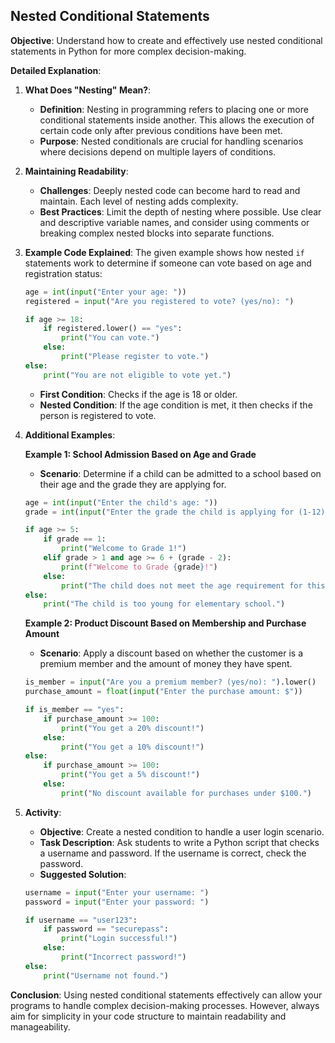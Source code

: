 ## Nested Conditional Statements

**Objective**: Understand how to create and effectively use nested conditional statements in Python for more complex decision-making.

**Detailed Explanation**:

1. **What Does "Nesting" Mean?**:

    - **Definition**: Nesting in programming refers to placing one or more conditional statements inside another. This allows the execution of certain code only after previous conditions have been met.
    - **Purpose**: Nested conditionals are crucial for handling scenarios where decisions depend on multiple layers of conditions.

2. **Maintaining Readability**:

    - **Challenges**: Deeply nested code can become hard to read and maintain. Each level of nesting adds complexity.
    - **Best Practices**: Limit the depth of nesting where possible. Use clear and descriptive variable names, and consider using comments or breaking complex nested blocks into separate functions.

3. **Example Code Explained**:
   The given example shows how nested `if` statements work to determine if someone can vote based on age and registration status:

    ```python
    age = int(input("Enter your age: "))
    registered = input("Are you registered to vote? (yes/no): ")

    if age >= 18:
        if registered.lower() == "yes":
            print("You can vote.")
        else:
            print("Please register to vote.")
    else:
        print("You are not eligible to vote yet.")
    ```

    - **First Condition**: Checks if the age is 18 or older.
    - **Nested Condition**: If the age condition is met, it then checks if the person is registered to vote.

4. **Additional Examples**:

    **Example 1: School Admission Based on Age and Grade**

    - **Scenario**: Determine if a child can be admitted to a school based on their age and the grade they are applying for.

    ```python
    age = int(input("Enter the child's age: "))
    grade = int(input("Enter the grade the child is applying for (1-12): "))

    if age >= 5:
        if grade == 1:
            print("Welcome to Grade 1!")
        elif grade > 1 and age >= 6 + (grade - 2):
            print(f"Welcome to Grade {grade}!")
        else:
            print("The child does not meet the age requirement for this grade.")
    else:
        print("The child is too young for elementary school.")
    ```

    **Example 2: Product Discount Based on Membership and Purchase Amount**

    - **Scenario**: Apply a discount based on whether the customer is a premium member and the amount of money they have spent.

    ```python
    is_member = input("Are you a premium member? (yes/no): ").lower()
    purchase_amount = float(input("Enter the purchase amount: $"))

    if is_member == "yes":
        if purchase_amount >= 100:
            print("You get a 20% discount!")
        else:
            print("You get a 10% discount!")
    else:
        if purchase_amount >= 100:
            print("You get a 5% discount!")
        else:
            print("No discount available for purchases under $100.")
    ```

5. **Activity**:

    - **Objective**: Create a nested condition to handle a user login scenario.
    - **Task Description**: Ask students to write a Python script that checks a username and password. If the username is correct, check the password.
    - **Suggested Solution**:

    ```python
    username = input("Enter your username: ")
    password = input("Enter your password: ")

    if username == "user123":
        if password == "securepass":
            print("Login successful!")
        else:
            print("Incorrect password!")
    else:
        print("Username not found.")
    ```

**Conclusion**:
Using nested conditional statements effectively can allow your programs to handle complex decision-making processes. However, always aim for simplicity in your code structure to maintain readability and manageability.

